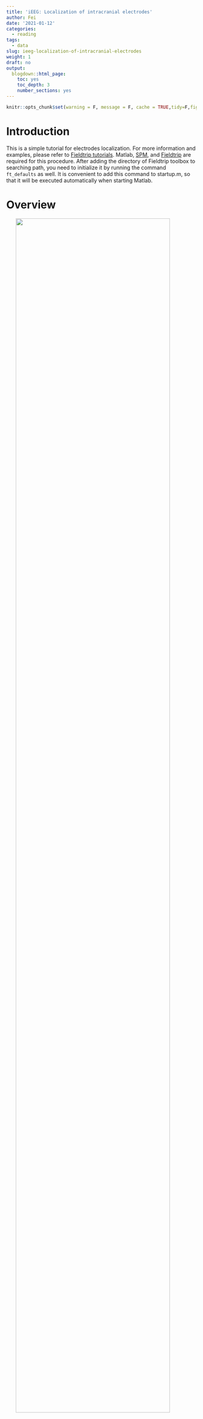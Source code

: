 ```yaml
---
title: 'iEEG: Localization of intracranial electrodes'
author: Fei
date: '2021-01-12'
categories:
  - reading
tags:
  - data
slug: ieeg-localization-of-intracranial-electrodes
weight: 1
draft: no
output:
  blogdown::html_page:
    toc: yes
    toc_depth: 3
    number_sections: yes
---
```


```r
knitr::opts_chunk$set(warning = F, message = F, cache = TRUE,tidy=F,fig.align='center',fig.showtext=TRUE,results="hold",fig.show = "hold")
```

# Introduction
This is a simple tutorial for electrodes localization. For more information and examples, please refer to [Fieldtrip tutorials](https://www.fieldtriptoolbox.org/tutorial/human_ecog/). Matlab, [SPM](https://www.fil.ion.ucl.ac.uk/spm/software/download/), and [Fieldtrip](https://www.fieldtriptoolbox.org/download.php) are required for this procedure. After adding the directory of Fieldtrip toolbox to searching path, you need to initialize it by running the command `ft_defaults` as well. It is convenient to add this command to startup.m, so that it will be executed automatically when starting Matlab.

# Overview

<img src="/post/2020-12-22-ieeg-localization-of-intracranial-electrodes_files/overview.jpg" style="width: 90%; display: block; margin:0 auto"/>
<!-- ![](/post/2020-12-22-ieeg-localization-of-intracranial-electrodes_files/overview.jpg) -->

# Preprocessing of MRI image
Load MRI and check its coordinate system first. As shown below, 

* X should be the left/right dimension, 
* Y should be the posterior/anterior dimension, 
* Z should be the ventral/dorsal dimension.

<img src="/post/2020-12-22-ieeg-localization-of-intracranial-electrodes_files/tspace.gif" style="width: 50%; display: block; margin:0 auto"/>
<!-- ![](/post/2020-12-22-ieeg-localization-of-intracranial-electrodes_files/tspace.gif) -->

``` matlab
% load MRI image
subjID = 's01';
filepath='data_folder';
mri = ft_read_mri([filepath '/' subjID '_MRI.nii']);
% determine left and right
ft_determine_coordsys(mri);
```

Check if there is a mismatch between the image and the labels of axis. Enter "n" in the command window of Matlab if it is correct. Otherwise, enter "y" and then following the instructions displayed in the command window.
<img src="/post/2020-12-22-ieeg-localization-of-intracranial-electrodes_files/mri.jpg" style="width: 70%; display: block; margin:0 auto"/>
<!-- ![](/post/2020-12-22-ieeg-localization-of-intracranial-electrodes_files/mri.jpg) -->

Then launch the interactive program to realign the image to ac-pc system.
``` matlab
cfg           = [];
cfg.method    = 'interactive';
cfg.coordsys  = 'acpc';
mri_acpc = ft_volumerealign(cfg, mri);
```
You need to identify four landmarks and press corresponding keys to assign coordinates to them. For more details, you can watch this [video](https://static-content.springer.com/esm/art%3A10.1038%2Fs41596-018-0009-6/MediaObjects/41596_2018_9_MOESM7_ESM.mp4).

* __key A:__ Anterior commissure (AC)
* __key P:__ Posterior commissure (PC)
* __key Z:__ Interhemispheric point along the positive midline
* __key R:__ A point in the right hemisphere

<img src="/post/2020-12-22-ieeg-localization-of-intracranial-electrodes_files/acpc_location.png" style="width: 90%; display: block; margin:0 auto"/>
<!-- ![](/post/2020-12-22-ieeg-localization-of-intracranial-electrodes_files/acpc_location.png) -->

Note that sometimes the display of the image is flipped here, so pay attention to the coordinates displayed in the command window to determine the left and right side of the image.

<img src="/post/2020-12-22-ieeg-localization-of-intracranial-electrodes_files/right.png" style="width: 80%; display: block; margin:0 auto"/>
<!-- ![](/post/2020-12-22-ieeg-localization-of-intracranial-electrodes_files/right.png) -->

Save the preprocessed anatomical MRI to a nii file.
``` matlab
cfg           = [];
cfg.filename  = [filepath '/' subjID '_MRI_acpc'];
cfg.filetype  = 'nifti';
cfg.parameter = 'anatomy';
ft_volumewrite(cfg, mri_acpc);
```

# Preprocessing of CT image

Similarly, CT image should also be realigned to ac-pc, which can also be achieved by select several landmarks (see [Fieldtrip tutorials](https://www.fieldtriptoolbox.org/tutorial/human_ecog/)). However, selection may be inaccurate if the CT image is oblique, which will affect the fusion of CT and MRI images. Therefore, it is better to reorient the CT image in SPM.
<img src="/post/2020-12-22-ieeg-localization-of-intracranial-electrodes_files/ct.jpg" style="width: 70%; display: block; margin:0 auto"/>
<!-- ![](/post/2020-12-22-ieeg-localization-of-intracranial-electrodes_files/ct.jpg) -->

Open SPM and click <kbd>Display</kbd>, then choose the CT image and click <kbd>Done</kbd> to open it. Note that the original image will be overwrite when saving the reoriented image, so it is better to make a copy of the original image.
``` matlab
% open spm
spm fmri
```
<img src="/post/2020-12-22-ieeg-localization-of-intracranial-electrodes_files/spm.png" style="width: 60%; display: block; margin:0 auto"/>
<!-- ![](/post/2020-12-22-ieeg-localization-of-intracranial-electrodes_files/spm.png) -->

Reorient the image to match the orientation of MRI image by entering values for pitch, row, and yaw, and then set the origin to AC (approximately).
<img src="/post/2020-12-22-ieeg-localization-of-intracranial-electrodes_files/headpose.png" style="width: 50%; display: block; margin:0 auto"/>
<!-- ![](/post/2020-12-22-ieeg-localization-of-intracranial-electrodes_files/headpose.png) -->

<img src="/post/2020-12-22-ieeg-localization-of-intracranial-electrodes_files/display_after.png" style="width: 100%; display: block; margin:0 auto"/>
<!-- ![](/post/2020-12-22-ieeg-localization-of-intracranial-electrodes_files/display_after.png) -->
To save the reoriented image, click <kbd>Reorient</kbd> and then click <kbd>Done</kbd>.

# Fusion of the CT with the MRI

Align the reoriented CT image `ct_acpc` with acpc-aligned MRI image `fsmri_acpc` by the function `ft_volumerealign`.
``` matlab
% load spm reoriented img
ct_acpc = ft_read_mri([filepath '/' subjID '_CT_acpc.nii']);
% load acpc-aligned MRI image
fsmri_acpc = ft_read_mri([filepath '/' subjID '_MRI_acpc.nii']);
fsmri_acpc.coordsys = 'acpc';
% fusion
cfg             = [];
cfg.method      = 'spm';
cfg.spmversion  = 'spm12';
cfg.coordsys    = 'acpc';
cfg.viewresult  = 'yes';
ct_acpc_f = ft_volumerealign(cfg, ct_acpc, fsmri_acpc);
```
Check the results carefully to ensure that the CT image (shown in blue) matches with the MRI image (shown in red).
<img src="/post/2020-12-22-ieeg-localization-of-intracranial-electrodes_files/fusion.jpg" style="width: 80%; display: block; margin:0 auto"/>
<!-- ![](/post/2020-12-22-ieeg-localization-of-intracranial-electrodes_files/fusion.jpg) -->

# Electrodes placement

The electrode labels can be loaded from the header or generated by yourself, which will appear as a to-do list on the interactive electrode placement program.
``` matlab
% load labels from header
% hdr = ft_read_header([filepath filesep filename '.edf']);
% generate labels
ename=['F' 'G' 'Q' 'R'];
enum=[14 12 12 14];
names=cell(sum(enum),1);
for i=1:length(ename)
  name_tmp=reshape(sprintf([ename(i) '%02d'],1:enum(i)),3,[])';
  names(sum(enum(1:i))-enum(i)+1:sum(enum(1:i)),1)=cellstr(name_tmp);
end
hdr.label=names;
```

Then, launch the program by providing electrode labels `cfg.channel`, CT image `ct_acpc_f` and MRI image `fsmri_acpc` to `ft_electrodeplacement`.
``` matlab
% place electrodes
cfg         = [];
cfg.channel = hdr.label;
elec_acpc_f = ft_electrodeplacement(cfg, ct_acpc_f, fsmri_acpc);
```

To assign a coordinate to an electrode, you need to select its label in the list first, and the click the corresponding electrode in the image, which appears to be light dots with fix interval in CT image. After assigning a coordinate, the label will change from gray to black, and a red cross will be shown on the image. To cancel a assignment, you should double click on the electrode label in the list. There are some options that can help you identify the electrodes.

<img src="/post/2020-12-22-ieeg-localization-of-intracranial-electrodes_files/elec.png" style="width: 90%; display: block; margin:0 auto"/>
<!-- ![](/post/2020-12-22-ieeg-localization-of-intracranial-electrodes_files/elec.png) -->

* __Zoom:__  Zoom in the image to see the electodes.
* __Intensity:__  Controls the contrast of the image.
* __Magnet:__  Detect the weighted peak (`cfg.magtype = peakweighted`) around 3 (`cfg.magradius = 3`) pixels by default.
* __Labels:__  Show labels on the image.
* __Global:__  Display red crosses and labels wherever you are.
* __CT/MRI:__  Switch to MRI image.
* __Scatter:__  Plot the scatter image.

<img src="/post/2020-12-22-ieeg-localization-of-intracranial-electrodes_files/scatter.png" style="width: 80%; display: block; margin:0 auto"/>
<!-- ![](/post/2020-12-22-ieeg-localization-of-intracranial-electrodes_files/scatter.png) -->

There is a skullstrip button in scatter mode, which can remove the skull so that electrodes can be easily identified. Electrodes can be select by data cursor in scatter mode as well.

<img src="/post/2020-12-22-ieeg-localization-of-intracranial-electrodes_files/skullstrip.png" style="width: 80%; display: block; margin:0 auto"/>
<!-- ![skullstrip](/post/2020-12-22-ieeg-localization-of-intracranial-electrodes_files/skullstrip.png){width=80%} -->


You can visualize the electrodes and check if they are appropriate. If any error occurs, you can relaunch the placing program by providing previous results `elec_acpc_f`.
``` matlab
% visualize electrodes
ft_plot_ortho(fsmri_acpc.anatomy, 'transform', fsmri_acpc.transform, 'style', 'intersect');
ft_plot_sens(elec_acpc_f, 'label', 'on', 'fontcolor', 'w');
% place again if find any error
cfg = [];
cfg.elec = elec_acpc_f;
elec_acpc_f = ft_electrodeplacement(cfg, ct_acpc_f, fsmri_acpc);
```

# Volume-based registration

To make the electrode coordinates comparable across subjects, the individual brain need to be registered to the standard MNI brain. The volume-based registration considers the overall geometry of the individual brain and the template, so you may encounter a mismatch when the template is not suitable. For example, the default template is derived from the brains of adults, which may not suitable for children. [Pediatric atlases](http://nist.mni.mcgill.ca/?p=974) provides a series of age-specific MRI brain templates for pediatric neuroimaging.

``` matlab
cfg            = [];
cfg.nonlinear  = 'yes';
cfg.spmversion = 'spm12';
cfg.spmmethod  = 'new';
% you can specify a template by cfg.template
% cfg.template = 'path_to_the_template';
fsmri_mni = ft_volumenormalise(cfg, fsmri_acpc);
```

The normalized image `fsmri_mni` can be saved in nifti format. To obtain electrode positions in standard MNI space, use `ft_warp_apply` to transform positions with deformation parameters contained in `fsmri_mni`.

``` matlab
% save normalized image
cfg           = [];
cfg.filename  = [filepath '/' subjID '_MRI_mni'];
cfg.filetype  = 'nifti';
cfg.parameter = 'anatomy';
ft_volumewrite(cfg, fsmri_mni);
% obtain electrode positions in standard MNI space
elec_mni_fv = elec_acpc_f;
elec_mni_fv.elecpos = ft_warp_apply(fsmri_mni.params, elec_acpc_f.elecpos, 'individual2sn');
elec_mni_fv.chanpos = ft_warp_apply(fsmri_mni.params, elec_acpc_f.chanpos, 'individual2sn');
elec_mni_fv.coordsys = 'mni';
% Save normalized electrodes
save([subjID '_elec_mni_fv.mat'], 'elec_mni_fv');
```

# Anatomical labeling

Fieldtrip provides a function `ft_volumelookup` which can look up coordinates in an atlas loaded by `ft_read_atlas`. AAl and other atlases can be found in the "atlas" directory located in the path of Fieldtip. Brainnetome atlas seems more accurate than AAL atlas. The result returned by `ft_volumelookup` is a structure array, indicating the index of atlas labels for each coordinate. Therefore, you need to use these indexes to find the label names.

``` matlab
% load coordinates
load([filepath '/' subjID '_elec_mni_fv.mat']);
[ftver, ftpath] = ft_version;
% use brainnetome atlas
tname = 'template/atlas/brainnetome/BNA_MPM_thr25_1.25mm.nii';
atlas = ft_read_atlas([ftpath filesep tname]);
cfg            = [];
cfg.roi        = elec_mni_fv.chanpos(:,:);
cfg.atlas      = atlas;
cfg.output     = 'multiple';
labels = ft_volumelookup(cfg, atlas);

% save labels to the cell "position"
len=length(labels);
position=cell(len,1);
for i=1:len
    [~, indx] = max(labels(i).count);
    position{i}=labels(i).name(indx);
end
```